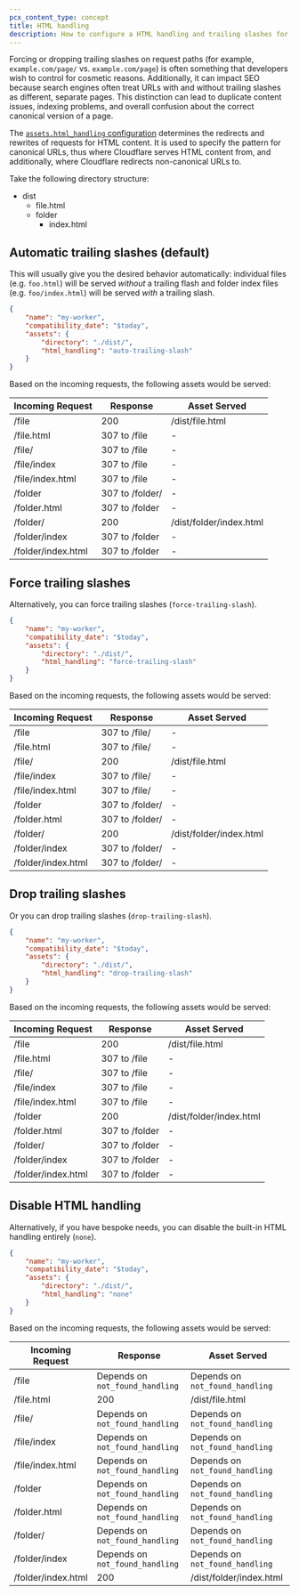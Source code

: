 ```yaml
---
pcx_content_type: concept
title: HTML handling
description: How to configure a HTML handling and trailing slashes for the static assets of your Worker.
---
```



Forcing or dropping trailing slashes on request paths (for example, `example.com/page/` vs. `example.com/page`) is often something that developers wish to control for cosmetic reasons. Additionally, it can impact SEO because search engines often treat URLs with and without trailing slashes as different, separate pages. This distinction can lead to duplicate content issues, indexing problems, and overall confusion about the correct canonical version of a page.

The [`assets.html_handling` configuration](/workers/wrangler/configuration/#assets) determines the redirects and rewrites of requests for HTML content. It is used to specify the pattern for canonical URLs, thus where Cloudflare serves HTML content from, and additionally, where Cloudflare redirects non-canonical URLs to.

Take the following directory structure:

<FileTree>

- dist
  - file.html
  - folder
    - index.html

</FileTree>

## Automatic trailing slashes (default)

This will usually give you the desired behavior automatically: individual files (e.g. `foo.html`) will be served _without_ a trailing flash and folder index files (e.g. `foo/index.html`) will be served _with_ a trailing slash.

<WranglerConfig>

```json
{
	"name": "my-worker",
	"compatibility_date": "$today",
	"assets": {
		"directory": "./dist/",
		"html_handling": "auto-trailing-slash"
	}
}
```

</WranglerConfig>

Based on the incoming requests, the following assets would be served:

| Incoming Request   | Response        | Asset Served            |
| ------------------ | --------------- | ----------------------- |
| /file              | 200             | /dist/file.html         |
| /file.html         | 307 to /file    | -                       |
| /file/             | 307 to /file    | -                       |
| /file/index        | 307 to /file    | -                       |
| /file/index.html   | 307 to /file    | -                       |
| /folder            | 307 to /folder/ | -                       |
| /folder.html       | 307 to /folder  | -                       |
| /folder/           | 200             | /dist/folder/index.html |
| /folder/index      | 307 to /folder  | -                       |
| /folder/index.html | 307 to /folder  | -                       |

## Force trailing slashes

Alternatively, you can force trailing slashes (`force-trailing-slash`).

<WranglerConfig>

```json
{
	"name": "my-worker",
	"compatibility_date": "$today",
	"assets": {
		"directory": "./dist/",
		"html_handling": "force-trailing-slash"
	}
}
```

</WranglerConfig>

Based on the incoming requests, the following assets would be served:

| Incoming Request   | Response        | Asset Served            |
| ------------------ | --------------- | ----------------------- |
| /file              | 307 to /file/   | -                       |
| /file.html         | 307 to /file/   | -                       |
| /file/             | 200             | /dist/file.html         |
| /file/index        | 307 to /file/   | -                       |
| /file/index.html   | 307 to /file/   | -                       |
| /folder            | 307 to /folder/ | -                       |
| /folder.html       | 307 to /folder/ | -                       |
| /folder/           | 200             | /dist/folder/index.html |
| /folder/index      | 307 to /folder/ | -                       |
| /folder/index.html | 307 to /folder/ | -                       |

## Drop trailing slashes

Or you can drop trailing slashes (`drop-trailing-slash`).

<WranglerConfig>

```json
{
	"name": "my-worker",
	"compatibility_date": "$today",
	"assets": {
		"directory": "./dist/",
		"html_handling": "drop-trailing-slash"
	}
}
```

</WranglerConfig>

Based on the incoming requests, the following assets would be served:

| Incoming Request   | Response       | Asset Served            |
| ------------------ | -------------- | ----------------------- |
| /file              | 200            | /dist/file.html         |
| /file.html         | 307 to /file   | -                       |
| /file/             | 307 to /file   | -                       |
| /file/index        | 307 to /file   | -                       |
| /file/index.html   | 307 to /file   | -                       |
| /folder            | 200            | /dist/folder/index.html |
| /folder.html       | 307 to /folder | -                       |
| /folder/           | 307 to /folder | -                       |
| /folder/index      | 307 to /folder | -                       |
| /folder/index.html | 307 to /folder | -                       |

## Disable HTML handling

Alternatively, if you have bespoke needs, you can disable the built-in HTML handling entirely (`none`).

<WranglerConfig>

```json
{
	"name": "my-worker",
	"compatibility_date": "$today",
	"assets": {
		"directory": "./dist/",
		"html_handling": "none"
	}
}
```

</WranglerConfig>

Based on the incoming requests, the following assets would be served:

| Incoming Request   | Response                        | Asset Served                    |
| ------------------ | ------------------------------- | ------------------------------- |
| /file              | Depends on `not_found_handling` | Depends on `not_found_handling` |
| /file.html         | 200                             | /dist/file.html                 |
| /file/             | Depends on `not_found_handling` | Depends on `not_found_handling` |
| /file/index        | Depends on `not_found_handling` | Depends on `not_found_handling` |
| /file/index.html   | Depends on `not_found_handling` | Depends on `not_found_handling` |
| /folder            | Depends on `not_found_handling` | Depends on `not_found_handling` |
| /folder.html       | Depends on `not_found_handling` | Depends on `not_found_handling` |
| /folder/           | Depends on `not_found_handling` | Depends on `not_found_handling` |
| /folder/index      | Depends on `not_found_handling` | Depends on `not_found_handling` |
| /folder/index.html | 200                             | /dist/folder/index.html         |
